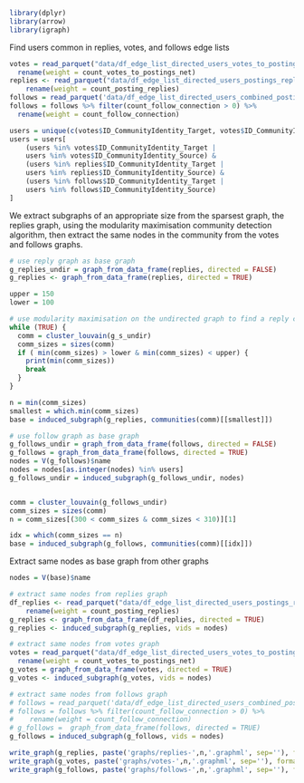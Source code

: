 ```r
library(dplyr)
library(arrow)
library(igraph)
```

Find users common in replies, votes, and follows edge lists

```r
votes = read_parquet("data/df_edge_list_directed_users_votes_to_postings_net.parquet") %>%
  rename(weight = count_votes_to_postings_net)
replies <- read_parquet("data/df_edge_list_directed_users_postings_replies.parquet") %>%
    rename(weight = count_posting_replies)
follows = read_parquet('data/df_edge_list_directed_users_combined_postings_replies_and_votes_to_postings_net_and_follow_connections.parquet')
follows = follows %>% filter(count_follow_connection > 0) %>%
  rename(weight = count_follow_connection)

users = unique(c(votes$ID_CommunityIdentity_Target, votes$ID_CommunityIdentity_Source, replies$ID_CommunityIdentity_Target, replies$ID_CommunityIdentity_Source, follows$ID_CommunityIdentity_Target, follows$ID_CommunityIdentity_Source))
users = users[
    (users %in% votes$ID_CommunityIdentity_Target |
    users %in% votes$ID_CommunityIdentity_Source) &
    (users %in% replies$ID_CommunityIdentity_Target |
    users %in% replies$ID_CommunityIdentity_Source) &
    (users %in% follows$ID_CommunityIdentity_Target |
    users %in% follows$ID_CommunityIdentity_Source)
]
```


We extract subgraphs of an appropriate size from the sparsest graph, the replies graph, using the modularity maximisation community detection algorithm, then extract the same nodes in the community from the votes and follows graphs.

```r
# use reply graph as base graph
g_replies_undir = graph_from_data_frame(replies, directed = FALSE)
g_replies <- graph_from_data_frame(replies, directed = TRUE)

upper = 150
lower = 100

# use modularity maximisation on the undirected graph to find a reply community of appropriate size
while (TRUE) {
  comm = cluster_louvain(g_s_undir)
  comm_sizes = sizes(comm)
  if ( min(comm_sizes) > lower & min(comm_sizes) < upper) {
    print(min(comm_sizes))
    break
  }
}

n = min(comm_sizes)
smallest = which.min(comm_sizes)
base = induced_subgraph(g_replies, communities(comm)[[smallest]])
```

```r
# use follow graph as base graph
g_follows_undir = graph_from_data_frame(follows, directed = FALSE)
g_follows = graph_from_data_frame(follows, directed = TRUE)
nodes = V(g_follows)$name
nodes = nodes[as.integer(nodes) %in% users]
g_follows_undir = induced_subgraph(g_follows_undir, nodes)


comm = cluster_louvain(g_follows_undir)
comm_sizes = sizes(comm)
n = comm_sizes[(300 < comm_sizes & comm_sizes < 310)][1]

idx = which(comm_sizes == n)
base = induced_subgraph(g_follows, communities(comm)[[idx]])
```

Extract same nodes as base graph from other graphs

```r
nodes = V(base)$name

# extract same nodes from replies graph
df_replies <- read_parquet("data/df_edge_list_directed_users_postings_replies.parquet") %>%
    rename(weight = count_posting_replies)
g_replies <- graph_from_data_frame(df_replies, directed = TRUE)
g_replies <- induced_subgraph(g_replies, vids = nodes)

# extract same nodes from votes graph
votes = read_parquet("data/df_edge_list_directed_users_votes_to_postings_net.parquet") %>%
  rename(weight = count_votes_to_postings_net)
g_votes = graph_from_data_frame(votes, directed = TRUE)
g_votes <- induced_subgraph(g_votes, vids = nodes)

# extract same nodes from follows graph
# follows = read_parquet('data/df_edge_list_directed_users_combined_postings_replies_and_votes_to_postings_net_and_follow_connections.parquet')
# follows = follows %>% filter(count_follow_connection > 0) %>%
#    rename(weight = count_follow_connection)
# g_follows =  graph_from_data_frame(follows, directed = TRUE)
g_follows = induced_subgraph(g_follows, vids = nodes)
```

```r
write_graph(g_replies, paste('graphs/replies-',n,'.graphml', sep=''), format='graphml')
write_graph(g_votes, paste('graphs/votes-',n,'.graphml', sep=''), format = 'graphml')
write_graph(g_follows, paste('graphs/follows-',n,'.graphml', sep=''), format = 'graphml')
```




